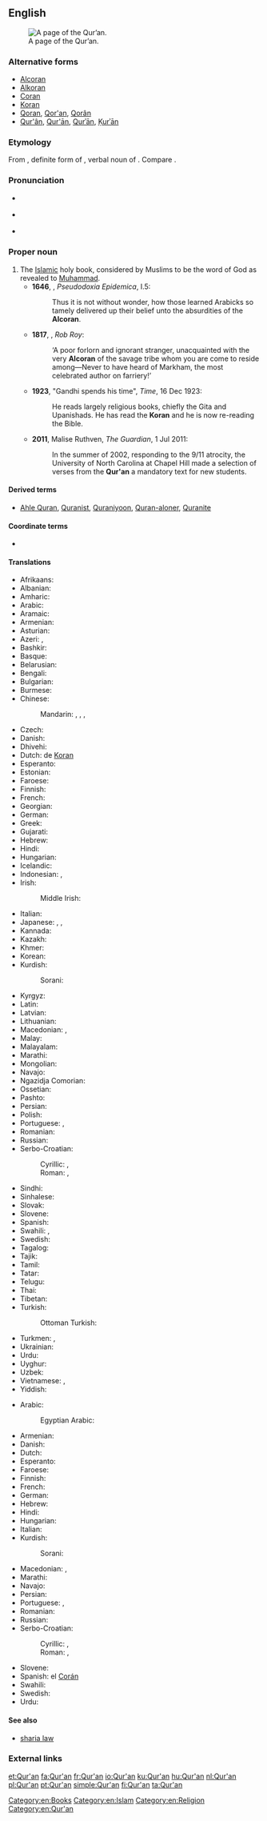==English==
[[Image:AndalusQuran.JPG|thumb|right|A page of the Qur’an.]]

===Alternative forms===
* [[Alcoran]] {{qualifier|obsolete}}
* [[Alkoran]] {{qualifier|obsolete, uncommon}}
* [[Coran]] {{qualifier|obsolete, uncommon}}
* [[Koran]] {{qualifier|less common since about 1980}}
* [[Qoran]], [[Qor'an]], [[Qorân]] {{qualifier|uncommon}}
* [[Qur'ân]], [[Qur'ān]], [[Qurʾān]], [[Ḳurʾān]] {{qualifier|uncommon}}<!--, scholarly-->

===Etymology===
From {{etyl|ar|en}} {{term|القُرْآن|tr=al-qurʾān|lang=ar}}, definite form of {{term|قُرْآن||tr=qurʾān|act of reciting|lang=ar}}, verbal noun of {{term|قَرَأَ||tr=qaraʾa|to recite; to read (aloud)|lang=ar}}. Compare {{etyl|syc|-}} {{term|ܩܪܝܢܐ||tr=qeryānā|reading; scripture|lang=syc|sc=Syrc}}.

===Pronunciation===
* {{a|UK}} {{IPA|/kəˈɹɑːn/|lang=en}}
* {{a|US}} {{IPA|/kəˈɹɑn/|/kəˈɹæn/|/koʊˈɹæn/|/kɔˈɹɑn/|lang=en}}
* {{rhymes|ɑn|lang=en}}

===Proper noun===
{{head|en|proper noun|plural|Qur'ans}}

# The [[Islamic]] holy book, considered by Muslims to be the word of God as revealed to [[Muhammad]].
#* '''1646''', {{w|Thomas Browne}}, ''Pseudodoxia Epidemica'', I.5:
#*: Thus it is not without wonder, how those learned Arabicks so tamely delivered up their belief unto the absurdities of the '''Alcoran'''.
#* '''1817''', {{w|Walter Scott}}, ''Rob Roy'':
#*: ‘A poor forlorn and ignorant stranger, unacquainted with the very '''Alcoran''' of the savage tribe whom you are come to reside among—Never to have heard of Markham, the most celebrated author on farriery!’
#* '''1923''', "Gandhi spends his time", ''Time'', 16 Dec 1923:
#*: He reads largely religious books, chiefly the Gita and Upanishads. He has read the '''Koran''' and he is now re-reading the Bible.
#* '''2011''', Malise Ruthven, ''The Guardian'', 1 Jul 2011:
#*: In the summer of 2002, responding to the 9/11 atrocity, the University of North Carolina at Chapel Hill made a selection of verses from the '''Qur'an''' a mandatory text for new students.

====Derived terms====
* [[Ahle Quran]], [[Quranist]], [[Quraniyoon]], [[Quran-aloner]], [[Quranite]]

====Coordinate terms====
* {{list:religious texts/en}}

====Translations====
{{trans-top|the Islamic holy book}}
* Afrikaans: {{t|af|Koran}}
* Albanian: {{t|sq|Kur'ani}}
* Amharic: {{t|am|ቁርአን|sc=Ethi}}
* Arabic: {{t+|ar|القرآن|m|tr=al-qurʾān}}
* Aramaic: {{t|arc|ܩܘܪܐܢ|tr=qurʔan|sc=Hebr}}
* Armenian: {{t|hy|Ղուրան|tr=Ġuran}}
* Asturian: {{t|ast|Corán|m}}
* Azeri: {{t|az|Qur’an}}, {{t|az|Гур’ан|sc=Cyrl}}
* Bashkir: {{t|ba|Ҡөръән|tr=Qör'än|sc=Cyrl}}
* Basque: {{t|eu|Koran}}
* Belarusian: {{t|be|Каран|m|tr=Karán}}
* Bengali: {{t|bn|কুরআন|tr=kur'ān|sc=Beng}}
* Bulgarian: {{t|bg|Коран|m|tr=Korán}}
* Burmese: {{t|my|ကိုရမ်ကျမ်း|tr=korankyan:|sc=Mymr}}
* Chinese:
*: Mandarin: {{t|cmn|古蘭經|sc=Hani}}, {{t+|cmn|古兰经|tr=gǔlán-jīng|sc=Hani}}, {{t|cmn|可蘭經|sc=Hani}}, {{t+|cmn|可兰经|tr=kělán-jīng|sc=Hani}}
* Czech: {{t|cs|Korán|m}}
* Danish: {{t|da|Koranen|c}}
* Dhivehi: {{t|dv|ކީރިތި ޤުރުއާން|sc=Thaa}}
* Dutch: de [[Koran]] {{g|m}}
* Esperanto: {{t|eo|Korano}}
* Estonian: {{t+|et|Koraan}}
* Faroese: {{t|fo|Koranin|f}}
* Finnish: {{t+|fi|Koraani}}
* French: {{t+|fr|Coran|m|alt=le Coran}}
* Georgian: {{t|ka|ყურანი|tr=qʼurani|sc=Geor}}
* German: {{t+|de|Koran|m}}
* Greek: {{t+|el|Κοράνιο|m|tr=Koránio}}
* Gujarati: {{t|gu|કુરાન|tr=kurān|sc=Gujr}}
* Hebrew: {{t|he|קוראן|m|tr=ha-kurán|alt=הקוראן}}
* Hindi: {{t|hi|क़ुरान|m|tr=qurān}}
* Hungarian: {{t+|hu|Korán}}
* Icelandic: {{t|is|Kóran}}
* Indonesian: {{t|id|Al-Qur'an}}, {{t|id|Al Qur'an}}
* Irish:
*: Middle Irish: {{t|mga|Acurón|m}}
* Italian: {{t|it|corano|m}}
* Japanese: {{t|ja|クルアーン|tr=kuruān}}, {{t|ja|コラーン|tr=korān}}, {{t|ja|コーラン|tr=kōran}}
* Kannada: {{t|kn|ಖುರಾನ್|tr=khurān|sc=Knda}}
* Kazakh: {{t|kk|Құран|tr=Quran|sc=Cyrl}}
* Khmer: {{t|km|កូរ៉ាន|tr=kooraan|sc=Khmr}}
* Korean: {{t+|ko|꾸란|sc=Hang}}
* Kurdish:
*: Sorani: {{t|ku|قرعان|tr=Qur'an|sc=ku-Arab}}
{{trans-mid}}
* Kyrgyz: {{t|ky|Куран|tr=Kurán|sc=Cyrl}}
* Latin: {{t|la|Alcoranus|m}}
* Latvian: {{t+|lv|Korāns|m}}
* Lithuanian: {{t|lt|Koranas|m}}
* Macedonian: {{t|mk|Куран|m|tr=Kúran}}, {{t|mk|Коран|m|tr=Kòran}}
* Malay: {{t|ms|Al-Quran}}
* Malayalam: {{t|ml|ഖുര്‍ആന്‍|tr=khur'ān|sc=Mlym}}
* Marathi: {{t|mr|कुराण|tr=kurāṇ|sc=Deva}}
* Mongolian: {{t|mn|Коран|tr=Korán|sc=Cyrl}}
* Navajo: {{t|nv|Kʼowʼan}}
* Ngazidja Comorian: {{t|zdj|Kur'ani}}
* Ossetian: {{t|os|Хъуыран|sc=Cyrl}}
* Pashto: {{t|ps|قرآن|tr=Qur’ān|sc=ps-Arab}}
* Persian: {{t+|fa|قرآن|tr=Qor'ân}}
* Polish: {{t+|pl|Koran|m}}
* Portuguese: {{t+|pt|Corão|m}}, {{t+|pt|Alcorão|m}}
* Romanian: {{t|ro|Coranul|m}}
* Russian: {{t+|ru|Коран|m|tr=Korán}}
* Serbo-Croatian:
*: Cyrillic: {{t|sh|Куран|m|sc=Cyrl}}, {{t|sh|Кур’ан|m|sc=Cyrl}}
*: Roman: {{t|sh|Kùrān|m}}, {{t|sh|Kur'an|m}}
* Sindhi: {{t|sd|قرآن|sc=sd-Arab}}
* Sinhalese: {{t|si|කුරාන්|sc=Sinh}}
* Slovak: {{t|sk|Korán|m}}
* Slovene: {{t+|sl|Koran|m}}
* Spanish: {{t+|es|Corán|m|alt=el Corán}}
* Swahili: {{t+|sw|Kurhan}}, {{t+|sw|msahafu}}
* Swedish: {{t|sv|koranen}}
* Tagalog: {{t|tl|Qur'an}}
* Tajik: {{t|tg|Қуръон|tr=Qur'on|sc=Cyrl}}
* Tamil: {{t|ta|திருக்குர்ஆன்|tr=tirukkur'āṉ|sc=Taml}}
* Tatar: {{t|tt|Көръән|tr=Qör’än|sc=Cyrl}}
* Telugu: {{t|te|ఖోరాన్|tr=khōrān|sc=Telu}}
* Thai: {{t|th|กุรอานแห่ง|tr=gù-raan hàeng}}
* Tibetan: {{t|bo|ཁུ་རན་གསུང་རབ|alt=ཁུ་རན་གསུང་རབ།|sc=Tibt|tr=khu ran gsung rab}}
* Turkish: {{t|tr|Kur'ân}}
*: Ottoman Turkish: {{t|ota|قرآن|tr=Kur'ân|sc=ota-Arab}}
* Turkmen: {{t|tk|Gurhan}}, {{t|tk|Гурхан|sc=Cyrl}}
* Ukrainian: {{t|uk|Коран|m|tr=Korán}}
* Urdu: {{t|ur|قرآن|m|tr=qur’ān}}
* Uyghur: {{t+|ug|قۇرئان|sc=ug-Arab}}
* Uzbek: {{t|uz|Qurʼon}}
* Vietnamese: {{t|vi|kinh Qur’an}}, {{t|vi|kinh Koran}}
* Yiddish: {{t|yi|קאראן|sc=Hebr}}
{{trans-bottom}}

{{trans-top|A copy of the Qur'an}}
* Arabic: {{t+|ar|القرآن|m|tr=al-qurʾān}}
*: Egyptian Arabic: {{t|arz|القرآن|m|tr=el-qurʾān|sc=Arab}}
* Armenian: {{t|hy|Ղուրան|tr=Ġuran}}
* Danish: {{t|da|Koran|c}}
* Dutch: {{t+|nl|koran|m}}
* Esperanto: {{t|eo|Korano}}
* Faroese: {{t|fo|koran|f}}
* Finnish: {{t+|fi|Koraani}}
* French: {{t+|fr|coran|m}}
* German: {{t+|de|Koran|m}}
* Hebrew: {{t|he|קוראן|tr=kurán}}
* Hindi: {{t|hi|क़ुरान|tr=qurān}}
* Hungarian: {{t+|hu|Korán}}
* Italian: {{t|it|corano|m}}
* Kurdish:
*: Sorani: {{t|ku|قرعان}}
{{trans-mid}}
* Macedonian: {{t|mk|Куран|m|tr=Kúran}}, {{t|mk|Коран|m|tr=Kòran}}
* Marathi: {{t|mr|कुराण|n|tr=kurāṇa|sc=Deva}}
* Navajo: {{t|nv|Kʼowʼan}}
* Persian: {{t+|fa|قرآن|tr=Qor'ân}}
* Portuguese: {{t+|pt|Alcorão|m}}, {{t+|pt|Corão|m}}
* Romanian: {{t+|ro|Coran}}
* Russian: {{t+|ru|Коран|m|tr=Korán}}
* Serbo-Croatian:
*: Cyrillic: {{t|sh|Куран|m|sc=Cyrl}}, {{t|sh|Кур’ан|m|sc=Cyrl}}
*: Roman: {{t|sh|Kùrān|m}}, {{t|sh|Kur'an|m}}
* Slovene: {{t+|sl|Koran|m}}
* Spanish: el [[Corán]] {{g|m}}
* Swahili: {{t+|sw|Kurhan}}
* Swedish: {{t|sv|koran|c}}
* Urdu: {{t|ur|قرآن|tr=qur’ān}}
{{trans-bottom}}

====See also====
* [[sharia law]]

===External links===
{{projectlinks
|wikipedia
|Wikiquote
|Wikisource
}}

[[Category:en:Books]]
[[Category:en:Islam]]
[[Category:en:Religion]]
[[Category:en:Qur'an]]

[[et:Qur'an]]
[[fa:Qur'an]]
[[fr:Qur'an]]
[[io:Qur'an]]
[[ku:Qur'an]]
[[hu:Qur'an]]
[[nl:Qur'an]]
[[pl:Qur'an]]
[[pt:Qur'an]]
[[simple:Qur'an]]
[[fi:Qur'an]]
[[ta:Qur'an]]